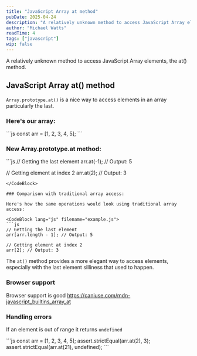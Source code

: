 ```yaml
---
title: "JavaScript Array at method"
pubDate: 2025-04-24
description: "A relatively unknown method to access JavaScript Array elements, the at() method."
author: "Michael Watts"
readTime: 4
tags: ["javascript"]
wip: false
---
```


<LeadParagraph>
  A relatively unknown method to access JavaScript Array elements, the at() method.
</LeadParagraph>

## JavaScript Array at() method

`Array.prototype.at()` is a nice way to access elements in an array particularly the last.

### Here's our array:

<CodeBlock lang="js" filename="example.js">
```js
const arr = [1, 2, 3, 4, 5];
```
</CodeBlock>

### New Array.prototype.at method:

<CodeBlock lang="js" filename="example.js">
```js
// Getting the last element
arr.at(-1); // Output: 5

// Getting element at index 2
arr.at(2); // Output: 3
```
</CodeBlock>

### Comparison with traditional array access:

Here's how the same operations would look using traditional array access:

<CodeBlock lang="js" filename="example.js">
```js
// Getting the last element
arr[arr.length - 1]; // Output: 5

// Getting element at index 2
arr[2]; // Output: 3
```
</CodeBlock>

The `at()` method provides a more elegant way to access elements, especially with the last element silliness that used to happen.

### Browser support

Browser support is good https://caniuse.com/mdn-javascript_builtins_array_at

### Handling errors

If an element is out of range it returns `undefined`

<CodeBlock lang="js" filename="example.js">
```js
const arr = [1, 2, 3, 4, 5];
assert.strictEqual(arr.at(2), 3);
assert.strictEqual(arr.at(21), undefined);
```
</CodeBlock>

